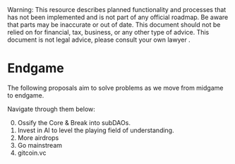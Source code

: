 
<Callout type="warning">
  Warning: This resource describes planned functionality and processes that has
  not been implemented and is not part of any official roadmap. Be aware that parts may be inaccurate or out of
  date.  This document should not be relied on for financial, tax, business, or any other type of advice.  This document is not legal advice, please consult your own lawyer .
</Callout>

# Endgame

The following proposals aim to solve problems as we move from midgame to endgame.  

Navigate through them below:

0. Ossify the Core & Break into subDAOs.
1. Invest in AI to level the playing field of understanding.
2. More airdrops
3. Go mainstream
4. gitcoin.vc
